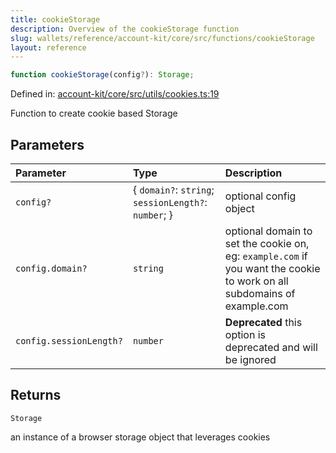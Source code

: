 ```yaml
---
title: cookieStorage
description: Overview of the cookieStorage function
slug: wallets/reference/account-kit/core/src/functions/cookieStorage
layout: reference
---
```


```ts
function cookieStorage(config?): Storage;
```

Defined in: [account-kit/core/src/utils/cookies.ts:19](https://github.com/alchemyplatform/aa-sdk/blob/923a52171f7246172caf350853843e6680197da9/account-kit/core/src/utils/cookies.ts#L19)

Function to create cookie based Storage

## Parameters

| Parameter               | Type                                                  | Description                                                                                                             |
| :---------------------- | :---------------------------------------------------- | :---------------------------------------------------------------------------------------------------------------------- |
| `config?`               | \{ `domain?`: `string`; `sessionLength?`: `number`; } | optional config object                                                                                                  |
| `config.domain?`        | `string`                                              | optional domain to set the cookie on, eg: `example.com` if you want the cookie to work on all subdomains of example.com |
| `config.sessionLength?` | `number`                                              | **Deprecated** this option is deprecated and will be ignored                                                            |

## Returns

`Storage`

an instance of a browser storage object that leverages cookies
